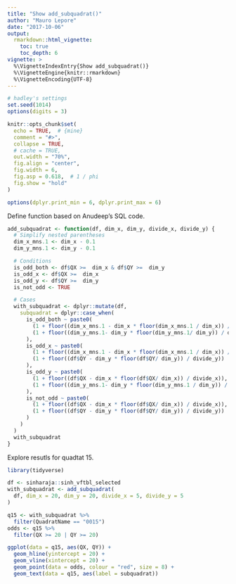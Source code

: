```yaml
---
title: "Show add_subquadrat()"
author: "Mauro Lepore"
date: "2017-10-06"
output: 
  rmarkdown::html_vignette:
    toc: true
    toc_depth: 6
vignette: >
  %\VignetteIndexEntry{Show add_subquadrat()}
  %\VignetteEngine{knitr::rmarkdown}
  %\VignetteEncoding{UTF-8}
---
```


```r
# hadley's settings
set.seed(1014)
options(digits = 3)

knitr::opts_chunk$set(
  echo = TRUE,  # {mine}
  comment = "#>",
  collapse = TRUE,
  # cache = TRUE,
  out.width = "70%",
  fig.align = "center",
  fig.width = 6,
  fig.asp = 0.618,  # 1 / phi
  fig.show = "hold"
)

options(dplyr.print_min = 6, dplyr.print_max = 6)
```

Define function based on Anudeep's SQL code.

```r
add_subquadrat <- function(df, dim_x, dim_y, divide_x, divide_y) {
  # Simplify nested parentheses
  dim_x_mns.1 <- dim_x - 0.1
  dim_y_mns.1 <- dim_y - 0.1

  # Conditions
  is_odd_both <- df$QX >=  dim_x & df$QY >=  dim_y
  is_odd_x <- df$QX >=  dim_x
  is_odd_y <- df$QY >=  dim_y
  is_not_odd <- TRUE

  # Cases
  with_subquadrat <- dplyr::mutate(df,
    subquadrat = dplyr::case_when(
      is_odd_both ~ paste0(
        (1 + floor((dim_x_mns.1 - dim_x * floor(dim_x_mns.1 / dim_x)) / divide_x)),
        (1 + floor((dim_y_mns.1- dim_y * floor(dim_y_mns.1/ dim_y)) / divide_y))
      ),
      is_odd_x ~ paste0(
        (1 + floor((dim_x_mns.1 - dim_x * floor(dim_x_mns.1 / dim_x)) / divide_x)),
        (1 + floor((df$QY - dim_y * floor(df$QY/ dim_y)) / divide_y))
      ),
      is_odd_y ~ paste0(
        (1 + floor((df$QX - dim_x * floor(df$QX/ dim_x)) / divide_x)),
        (1 + floor((dim_y_mns.1- dim_y * floor(dim_y_mns.1 / dim_y)) / divide_y))
      ),
      is_not_odd ~ paste0(
        (1 + floor((df$QX - dim_x * floor(df$QX/ dim_x)) / divide_x)),
        (1 + floor((df$QY - dim_y * floor(df$QY/ dim_y)) / divide_y))
      )
    )
  )
  with_subquadrat
}
```

Explore resutls for quadtat 15.

```r
library(tidyverse)

df <- sinharaja::sinh_vftbl_selected
with_subquadrat <- add_subquadrat(
  df, dim_x = 20, dim_y = 20, divide_x = 5, divide_y = 5
)

q15 <- with_subquadrat %>%
  filter(QuadratName == "0015")
odds <- q15 %>%
  filter(QX >= 20 | QY >= 20)

ggplot(data = q15, aes(QX, QY)) +
  geom_hline(yintercept = 20) +
  geom_vline(xintercept = 20) +
  geom_point(data = odds, colour = "red", size = 8) +
  geom_text(data = q15, aes(label = subquadrat))
```
